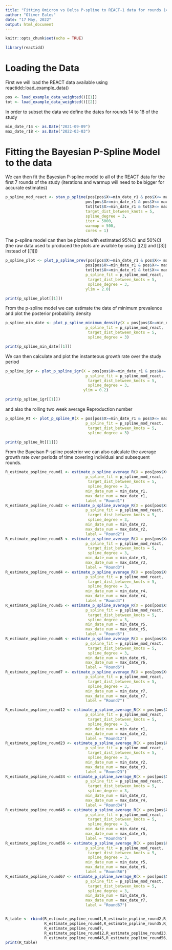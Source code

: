 ```yaml
---
title: "Fitting Omicron vs Delta P-spline to REACT-1 data for rounds 14-18"
author: "Oliver Eales"
date: "17 May, 2022"
output: html_document
---
```


```r
knitr::opts_chunk$set(echo = TRUE)
```

```r
library(reactidd)
```

# Loading the Data
First we will load the REACT data available using reactidd::load_example_data() 

```r
pos <- load_example_data_weighted()[[1]]
tot <- load_example_data_weighted()[[2]]
```

In order to subset the data we define the dates for rounds 14 to 18 of the study
```r
min_date_r14 <- as.Date("2021-09-09")
max_date_r18 <- as.Date("2022-03-03")
```



# Fitting the Bayesian P-Spline Model to the data
We can then fit the Bayesian P-spline model to all of the REACT data for the first 7 rounds of the study (iterations and warmup will need to be bigger for accurate estimates)

```r
p_spline_mod_react <- stan_p_spline(pos[pos$X>=min_date_r1 & pos$X<= max_date_r7,]$X,
                                   pos[pos$X>=min_date_r1 & pos$X<= max_date_r7,]$England,
                                   tot[tot$X>=min_date_r1 & tot$X<= max_date_r7,]$England,
                                   target_dist_between_knots = 5,
                                   spline_degree = 3,
                                   iter = 5000,
                                   warmup = 500,
                                   cores = 1)


```

The p-spline model can then be plotted with estimated 95%CI and 50%CI (the raw data used to produced the plots are avialble by using [[2]] and [[3]] instead of [[1]])
```r
p_spline_plot <- plot_p_spline_prev(pos[pos$X>=min_date_r1 & pos$X<= max_date_r7,]$X,
                                   pos[pos$X>=min_date_r1 & pos$X<= max_date_r7,]$England,
                                   tot[tot$X>=min_date_r1 & tot$X<= max_date_r7,]$England,
                                   p_spline_fit = p_spline_mod_react, 
                                    target_dist_between_knots = 5,
                                    spline_degree = 3,
                                   ylim = 2.0)

print(p_spline_plot[[1]])


```

From the p-spline model we can estimate the date of minimum prevalence and plot the posterior probability density

```r
p_spline_min_date <- plot_p_spline_minimum_density(X = pos[pos$X>=min_date_r1 & pos$X<= max_date_r7,]$X,
                                   p_spline_fit = p_spline_mod_react, 
                                    target_dist_between_knots = 5,
                                    spline_degree = 3)

print(p_spline_min_date[[1]])


```
We can then calculate and plot the instanteous growth rate over the study period

```r
p_spline_igr <- plot_p_spline_igr(X = pos[pos$X>=min_date_r1 & pos$X<= max_date_r7,]$X,
                                   p_spline_fit = p_spline_mod_react, 
                                    target_dist_between_knots = 5,
                                    spline_degree = 3,
                                  ylim = 0.2)

print(p_spline_igr[[1]])


```
and also the rolling two week average Reproduction number
```r
p_spline_Rt <- plot_p_spline_R(X = pos[pos$X>=min_date_r1 & pos$X<= max_date_r7,]$X,
                                   p_spline_fit = p_spline_mod_react, 
                                    target_dist_between_knots = 5,
                                    spline_degree = 3)

print(p_spline_Rt[[1]])


```
From the Bayeisan P-spline posterior we can also calculate the average growth rate over periods of time covering individual and subsequent rounds.

```r
R_estimate_pspline_round1 <- estimate_p_spline_average_R(X = pos[pos$X>=min_date_r1 & pos$X<= max_date_r7,]$X,
                                   p_spline_fit = p_spline_mod_react, 
                                    target_dist_between_knots = 5,
                                    spline_degree = 3,
                                   min_date_num = min_date_r1,
                                   max_date_num = max_date_r1,
                                   label = "Round1")
R_estimate_pspline_round2 <- estimate_p_spline_average_R(X = pos[pos$X>=min_date_r1 & pos$X<= max_date_r7,]$X,
                                   p_spline_fit = p_spline_mod_react, 
                                    target_dist_between_knots = 5,
                                    spline_degree = 3,
                                   min_date_num = min_date_r2,
                                   max_date_num = max_date_r2,
                                   label = "Round2")
R_estimate_pspline_round3 <- estimate_p_spline_average_R(X = pos[pos$X>=min_date_r1 & pos$X<= max_date_r7,]$X,
                                   p_spline_fit = p_spline_mod_react, 
                                    target_dist_between_knots = 5,
                                    spline_degree = 3,
                                   min_date_num = min_date_r3,
                                   max_date_num = max_date_r3,
                                   label = "Round3")
R_estimate_pspline_round4 <- estimate_p_spline_average_R(X = pos[pos$X>=min_date_r1 & pos$X<= max_date_r7,]$X,
                                   p_spline_fit = p_spline_mod_react, 
                                    target_dist_between_knots = 5,
                                    spline_degree = 3,
                                   min_date_num = min_date_r4,
                                   max_date_num = max_date_r4,
                                   label = "Round4")
R_estimate_pspline_round5 <- estimate_p_spline_average_R(X = pos[pos$X>=min_date_r1 & pos$X<= max_date_r7,]$X,
                                   p_spline_fit = p_spline_mod_react, 
                                    target_dist_between_knots = 5,
                                    spline_degree = 3,
                                   min_date_num = min_date_r5,
                                   max_date_num = max_date_r5,
                                   label = "Round5")
R_estimate_pspline_round6 <- estimate_p_spline_average_R(X = pos[pos$X>=min_date_r1 & pos$X<= max_date_r7,]$X,
                                   p_spline_fit = p_spline_mod_react, 
                                    target_dist_between_knots = 5,
                                    spline_degree = 3,
                                   min_date_num = min_date_r6,
                                   max_date_num = max_date_r6,
                                   label = "Round6")
R_estimate_pspline_round7 <- estimate_p_spline_average_R(X = pos[pos$X>=min_date_r1 & pos$X<= max_date_r7,]$X,
                                   p_spline_fit = p_spline_mod_react, 
                                    target_dist_between_knots = 5,
                                    spline_degree = 3,
                                   min_date_num = min_date_r7,
                                   max_date_num = max_date_r7,
                                   label = "Round7")

R_estimate_pspline_round12 <- estimate_p_spline_average_R(X = pos[pos$X>=min_date_r1 & pos$X<= max_date_r7,]$X,
                                   p_spline_fit = p_spline_mod_react, 
                                    target_dist_between_knots = 5,
                                    spline_degree = 3,
                                   min_date_num = min_date_r1,
                                   max_date_num = max_date_r2,
                                   label = "Round12")
R_estimate_pspline_round23 <- estimate_p_spline_average_R(X = pos[pos$X>=min_date_r1 & pos$X<= max_date_r7,]$X,
                                   p_spline_fit = p_spline_mod_react, 
                                    target_dist_between_knots = 5,
                                    spline_degree = 3,
                                   min_date_num = min_date_r2,
                                   max_date_num = max_date_r3,
                                   label = "Round23")
R_estimate_pspline_round34 <- estimate_p_spline_average_R(X = pos[pos$X>=min_date_r1 & pos$X<= max_date_r7,]$X,
                                   p_spline_fit = p_spline_mod_react, 
                                    target_dist_between_knots = 5,
                                    spline_degree = 3,
                                   min_date_num = min_date_r3,
                                   max_date_num = max_date_r4,
                                   label = "Round34")
R_estimate_pspline_round45 <- estimate_p_spline_average_R(X = pos[pos$X>=min_date_r1 & pos$X<= max_date_r7,]$X,
                                   p_spline_fit = p_spline_mod_react, 
                                    target_dist_between_knots = 5,
                                    spline_degree = 3,
                                   min_date_num = min_date_r4,
                                   max_date_num = max_date_r5,
                                   label = "Round45")
R_estimate_pspline_round56 <- estimate_p_spline_average_R(X = pos[pos$X>=min_date_r1 & pos$X<= max_date_r7,]$X,
                                   p_spline_fit = p_spline_mod_react, 
                                    target_dist_between_knots = 5,
                                    spline_degree = 3,
                                   min_date_num = min_date_r5,
                                   max_date_num = max_date_r6,
                                   label = "Round56")
R_estimate_pspline_round67 <- estimate_p_spline_average_R(X = pos[pos$X>=min_date_r1 & pos$X<= max_date_r7,]$X,
                                   p_spline_fit = p_spline_mod_react, 
                                    target_dist_between_knots = 5,
                                    spline_degree = 3,
                                   min_date_num = min_date_r6,
                                   max_date_num = max_date_r7,
                                   label = "Round67")


R_table <- rbind(R_estimate_pspline_round1,R_estimate_pspline_round2,R_estimate_pspline_round3,
                 R_estimate_pspline_round4,R_estimate_pspline_round5,R_estimate_pspline_round6,
                 R_estimate_pspline_round7,
                 R_estimate_pspline_round12,R_estimate_pspline_round23,R_estimate_pspline_round34,
                 R_estimate_pspline_round45,R_estimate_pspline_round56,R_estimate_pspline_round67)
print(R_table)


```
